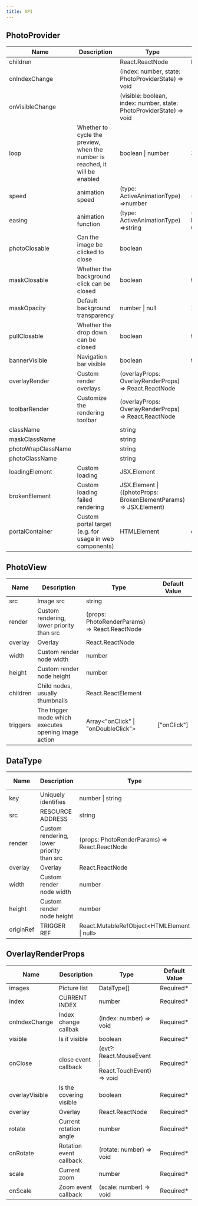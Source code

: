 ```yaml
---
title: API
---
```


## PhotoProvider

| Name               | Description                                                                  | Type                                                                       | Default Value                            |
| ------------------ | ---------------------------------------------------------------------------- | -------------------------------------------------------------------------- | ---------------------------------------- |
| children           |                                                                              | React.ReactNode                                                            | Required\*                               |
| onIndexChange      |                                                                              | (index: number, state: PhotoProviderState) =&gt; void                      |
| onVisibleChange    |                                                                              | (visible: boolean, index: number, state: PhotoProviderState) =&gt; void    |
| loop               | Whether to cycle the preview, when the number is reached, it will be enabled | boolean \| number                                                          | 3                                        |
| speed              | animation speed                                                              | (type: ActiveAnimationType) =>number                                       | () => 400                                |
| easing             | animation function                                                           | (type: ActiveAnimationType) =>string                                       | () => 'cubic-bezier(0.25, 0.8, 0.25, 1)' |
| photoClosable      | Can the image be clicked to close                                            | boolean                                                                    |
| maskClosable       | Whether the background click can be closed                                   | boolean                                                                    | true                                     |
| maskOpacity        | Default background transparency                                              | number \| null                                                             | 1                                        |
| pullClosable       | Whether the drop down can be closed                                          | boolean                                                                    | true                                     |
| bannerVisible      | Navigation bar visible                                                       | boolean                                                                    | true                                     |
| overlayRender      | Custom render overlays                                                       | \(overlayProps: OverlayRenderProps\) =&gt; React\.ReactNode                |
| toolbarRender      | Customize the rendering toolbar                                              | \(overlayProps: OverlayRenderProps\) =&gt; React\.ReactNode                |
| className          |                                                                              | string                                                                     |
| maskClassName      |                                                                              | string                                                                     |
| photoWrapClassName |                                                                              | string                                                                     |
| photoClassName     |                                                                              | string                                                                     |
| loadingElement     | Custom loading                                                               | JSX\.Element                                                               |
| brokenElement      | Custom loading failed rendering                                              | JSX\.Element \| \(\(photoProps: BrokenElementParams\) =&gt; JSX\.Element\) |
| portalContainer    | Custom portal target (e.g. for usage in web components)                      | HTMLElement                                                                | document.body                            |

## PhotoView

| Name     | Description                                          | Type                                                | Default Value |
| -------- | ---------------------------------------------------- | --------------------------------------------------- | ------------- |
| src      | Image src                                            | string                                              |
| render   | Custom rendering, lower priority than src            | \(props: PhotoRenderParams\) =&gt; React\.ReactNode |
| overlay  | Overlay                                              | React\.ReactNode                                    |
| width    | Custom render node width                             | number                                              |
| height   | Custom render node height                            | number                                              |
| children | Child nodes, usually thumbnails                      | React\.ReactElement                                 |
| triggers | The trigger mode which executes opening image action | Array\<\"onClick\" \| \"onDoubleClick\"\>           | [\"onClick\"] |

## DataType

| Name      | Description                               | Type                                                | Default Value |
| --------- | ----------------------------------------- | --------------------------------------------------- | ------------- |
| key       | Uniquely identifies                       | number \| string                                    | Required\*    |
| src       | RESOURCE ADDRESS                          | string                                              |
| render    | Custom rendering, lower priority than src | \(props: PhotoRenderParams\) =&gt; React\.ReactNode |
| overlay   | Overlay                                   | React\.ReactNode                                    |
| width     | Custom render node width                  | number                                              |
| height    | Custom render node height                 | number                                              |
| originRef | TRIGGER REF                               | React\.MutableRefObject&lt;HTMLElement \| null&gt;  |

## OverlayRenderProps

| Name           | Description             | Type                                                        | Default Value |
| -------------- | ----------------------- | ----------------------------------------------------------- | ------------- |
| images         | Picture list            | DataType\[\]                                                | Required\*    |
| index          | CURRENT INDEX           | number                                                      | Required\*    |
| onIndexChange  | Index change callbak    | \(index: number\) =&gt; void                                | Required\*    |
| visible        | Is it visible           | boolean                                                     | Required\*    |
| onClose        | close event callback    | \(evt?: React\.MouseEvent \| React\.TouchEvent\) =&gt; void | Required\*    |
| overlayVisible | Is the covering visible | boolean                                                     | Required\*    |
| overlay        | Overlay                 | React\.ReactNode                                            | Required\*    |
| rotate         | Current rotation angle  | number                                                      | Required\*    |
| onRotate       | Rotation event callback | \(rotate: number\) =&gt; void                               | Required\*    |
| scale          | Current zoom            | number                                                      | Required\*    |
| onScale        | Zoom event callback     | \(scale: number\) =&gt; void                                | Required\*    |
